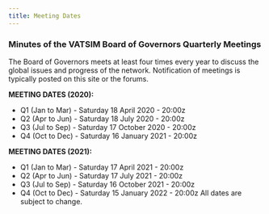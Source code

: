 ```yaml
---
title: Meeting Dates
---
```


### Minutes of the VATSIM Board of Governors Quarterly Meetings

The Board of Governors meets at least four times every year to discuss the global issues and progress of the network.
Notification of meetings is typically posted on this site or the forums.

**MEETING DATES (2020):**
* Q1 (Jan to Mar) - Saturday 18 April 2020 - 20:00z
* Q2 (Apr to Jun) - Saturday 18 July 2020 - 20:00z
* Q3 (Jul to Sep) - Saturday 17 October 2020 - 20:00z
* Q4 (Oct to Dec) - Saturday 16 January 2021 - 20:00z

**MEETING DATES (2021):**
* Q1 (Jan to Mar) - Saturday 17 April 2021 - 20:00z
* Q2 (Apr to Jun) - Saturday 17 July 2021 - 20:00z
* Q3 (Jul to Sep) - Saturday 16 October 2021 - 20:00z
* Q4 (Oct to Dec) - Saturday 15 January 2022 - 20:00z
All dates are subject to change.